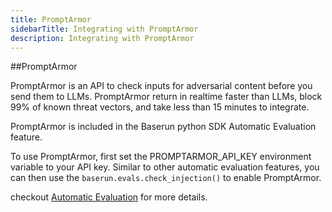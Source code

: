 ```yaml
---
title: PromptArmor
sidebarTitle: Integrating with PromptArmor
description: Integrating with PromptArmor
---
```

##PromptArmor

PromptArmor is an API to check inputs for adversarial content before you send them to LLMs. PromptArmor return in realtime faster than LLMs, block 99% of known threat vectors, and take less than 15 minutes to integrate.

PromptArmor is included in the Baserun python SDK Automatic Evaluation feature. 

To use PromptArmor, first set the PROMPTARMOR_API_KEY environment variable to your API key. Similar to other automatic evaluation features, you can then use the `baserun.evals.check_injection()` to enable PromptArmor. 

checkout [Automatic Evaluation](/evaluation/automatic-evaluation) for more details.